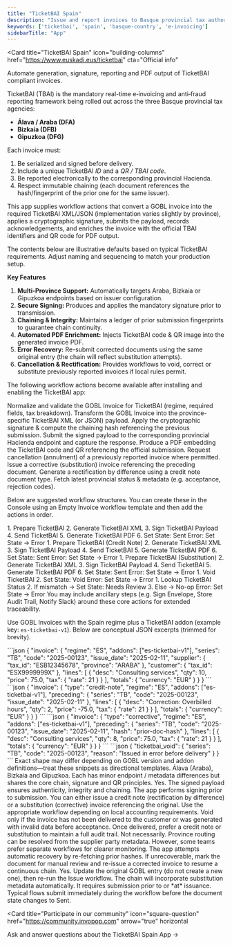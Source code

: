 ```yaml
---
title: "TicketBAI Spain"
description: "Issue and report invoices to Basque provincial tax authorities (Álava, Bizkaia, Gipuzkoa) via the TicketBAI system."
keywords: ['ticketbai', 'spain', 'basque-country', 'e-invoicing']
sidebarTitle: "App"
---
```


<Tabs>

<Tab title="Description">

<Card
  title="TicketBAI Spain"
  icon="building-columns"
  href="https://www.euskadi.eus/ticketbai"
  cta="Official info"
>
  Automate generation, signature, reporting and PDF output of TicketBAI compliant invoices.
</Card>

TicketBAI (TBAI) is the mandatory real-time e‑invoicing and anti‑fraud reporting framework being rolled out across the three Basque provincial tax agencies:

- **Álava / Araba (DFA)**
- **Bizkaia (DFB)**
- **Gipuzkoa (DFG)**

Each invoice must:
1. Be serialized and signed before delivery.
2. Include a unique TicketBAI *ID* and a *QR / TBAI code*.
3. Be reported electronically to the corresponding provincial Hacienda.
4. Respect immutable chaining (each document references the hash/fingerprint of the prior one for the same issuer).

This app supplies workflow actions that convert a GOBL invoice into the required TicketBAI XML/JSON (implementation varies slightly by province), applies a cryptographic signature, submits the payload, records acknowledgements, and enriches the invoice with the official TBAI identifiers and QR code for PDF output.

<Info>
The contents below are illustrative defaults based on typical TicketBAI requirements. Adjust naming and sequencing to match your production setup.
</Info>

**Key Features**

1. **Multi‑Province Support:** Automatically targets Araba, Bizkaia or Gipuzkoa endpoints based on issuer configuration.
2. **Secure Signing:** Produces and applies the mandatory signature prior to transmission.
3. **Chaining & Integrity:** Maintains a ledger of prior submission fingerprints to guarantee chain continuity.
4. **Automated PDF Enrichment:** Injects TicketBAI code & QR image into the generated invoice PDF.
5. **Error Recovery:** Re-submit corrected documents using the same original entry (the chain will reflect substitution attempts).
6. **Cancellation & Rectification:** Provides workflows to void, correct or substitute previously reported invoices if local rules permit.

</Tab>

<Tab title="Actions">

The following workflow actions become available after installing and enabling the TicketBAI app:

<Card title="Prepare TicketBAI" icon="gear" horizontal>
  Normalize and validate the GOBL Invoice for TicketBAI (regime, required fields, tax breakdown).
</Card>

<Card title="Generate TicketBAI XML" icon="file-code" horizontal>
  Transform the GOBL Invoice into the province-specific TicketBAI XML (or JSON) payload.
</Card>

<Card title="Sign TicketBAI Payload" icon="signature" horizontal>
  Apply the cryptographic signature & compute the chaining hash referencing the previous submission.
</Card>

<Card title="Send TicketBAI" icon="paper-plane" horizontal>
  Submit the signed payload to the corresponding provincial Hacienda endpoint and capture the response.
</Card>

<Card title="Generate TicketBAI PDF" icon="file" horizontal>
  Produce a PDF embedding the TicketBAI code and QR referencing the official submission.
</Card>

<Card title="Void TicketBAI" icon="ban" horizontal>
  Request cancellation (annulment) of a previously reported invoice where permitted.
</Card>

<Card title="Correct TicketBAI (Substitution)" icon="rotate" horizontal>
  Issue a corrective (substitution) invoice referencing the preceding document.
</Card>

<Card title="Credit Note TicketBAI" icon="arrow-down" horizontal>
  Generate a rectification by difference using a credit note document type.
</Card>

<Card title="Lookup TicketBAI Status" icon="magnifying-glass" horizontal>
  Fetch latest provincial status & metadata (e.g. acceptance, rejection codes).
</Card>

</Tab>

<Tab title="Workflows">

Below are suggested workflow structures. You can create these in the Console using an Empty Invoice workflow template and then add the actions in order.

<AccordionGroup>

<Accordion title="Issue TicketBAI Invoice">
1. Prepare TicketBAI
2. Generate TicketBAI XML
3. Sign TicketBAI Payload
4. Send TicketBAI
5. Generate TicketBAI PDF
6. Set State: Sent
Error: Set State → Error
</Accordion>

<Accordion title="Credit Note (Rectification by Difference)">
1. Prepare TicketBAI (Credit Note)
2. Generate TicketBAI XML
3. Sign TicketBAI Payload
4. Send TicketBAI
5. Generate TicketBAI PDF
6. Set State: Sent
Error: Set State → Error
</Accordion>

<Accordion title="Corrective / Substitution Invoice">
1. Prepare TicketBAI (Substitution)
2. Generate TicketBAI XML
3. Sign TicketBAI Payload
4. Send TicketBAI
5. Generate TicketBAI PDF
6. Set State: Sent
Error: Set State → Error
</Accordion>

<Accordion title="Void TicketBAI Invoice">
1. Void TicketBAI
2. Set State: Void
Error: Set State → Error
</Accordion>

<Accordion title="Status Reconciliation">
1. Lookup TicketBAI Status
2. If mismatch → Set State: Needs Review
3. Else → No-op
Error: Set State → Error
</Accordion>

</AccordionGroup>

<Info>
You may include ancillary steps (e.g. Sign Envelope, Store Audit Trail, Notify Slack) around these core actions for extended traceability.
</Info>

</Tab>

<Tab title="Example documents">

Use GOBL Invoices with the Spain regime plus a TicketBAI addon (example key: `es-ticketbai-v1`). Below are conceptual JSON excerpts (trimmed for brevity).

<AccordionGroup>

<Accordion title="Standard B2B Invoice (Álava)">
```json
{
  "invoice": {
    "regime": "ES",
    "addons": ["es-ticketbai-v1"],
    "series": "TB",
    "code": "2025-00123",
    "issue_date": "2025-02-11",
    "supplier": { "tax_id": "ESB12345678", "province": "ARABA" },
    "customer": { "tax_id": "ESX9999999X" },
    "lines": [
      { "desc": "Consulting services", "qty": 10, "price": 75.0, "tax": { "rate": 21 } }
    ],
    "totals": { "currency": "EUR" }
  }
}
```
</Accordion>

<Accordion title="Credit Note (Rectification by Difference)">
```json
{
  "invoice": {
    "type": "credit-note",
    "regime": "ES",
    "addons": ["es-ticketbai-v1"],
    "preceding": {
      "series": "TB",
      "code": "2025-00123",
      "issue_date": "2025-02-11"
    },
    "lines": [
      { "desc": "Correction: Overbilled hours", "qty": 2, "price": -75.0, "tax": { "rate": 21 } }
    ],
    "totals": { "currency": "EUR" }
  }
}
```
</Accordion>

<Accordion title="Substitution (Corrective Invoice)">
```json
{
  "invoice": {
    "type": "corrective",
    "regime": "ES",
    "addons": ["es-ticketbai-v1"],
    "preceding": {
      "series": "TB",
      "code": "2025-00123",
      "issue_date": "2025-02-11",
      "hash": "prior-doc-hash"
    },
    "lines": [
      { "desc": "Consulting services", "qty": 8, "price": 75.0, "tax": { "rate": 21 } }
    ],
    "totals": { "currency": "EUR" }
  }
}
```
</Accordion>

<Accordion title="Void Request (Metadata Only)">
```json
{
  "ticketbai_void": {
    "series": "TB",
    "code": "2025-00123",
    "reason": "Issued in error before delivery"
  }
}
```
</Accordion>

</AccordionGroup>

<Info>
Exact shape may differ depending on GOBL version and addon definitions—treat these snippets as directional templates.
</Info>

</Tab>

<Tab title="FAQ">

<AccordionGroup>

<Accordion title="Which provinces does TicketBAI cover?">
Álava (Araba), Bizkaia and Gipuzkoa. Each has minor endpoint / metadata differences but shares the core chain, signature and QR principles.
</Accordion>

<Accordion title="Is a signature mandatory?">
Yes. The signed payload ensures authenticity, integrity and chaining. The app performs signing prior to submission.
</Accordion>

<Accordion title="How are corrections handled?">
You can either issue a credit note (rectification by difference) or a substitution (corrective) invoice referencing the original. Use the appropriate workflow depending on local accounting requirements.
</Accordion>

<Accordion title="When should I void instead of issuing a credit note?">
Void only if the invoice has not been delivered to the customer or was generated with invalid data before acceptance. Once delivered, prefer a credit note or substitution to maintain a full audit trail.
</Accordion>

<Accordion title="Do I need separate workflows per province?">
Not necessarily. Province routing can be resolved from the supplier party metadata. However, some teams prefer separate workflows for clearer monitoring.
</Accordion>

<Accordion title="What happens if the chain breaks?">
The app attempts automatic recovery by re-fetching prior hashes. If unrecoverable, mark the document for manual review and re-issue a corrected invoice to resume a continuous chain.
</Accordion>

<Accordion title="Can I resend a rejected invoice?">
Yes. Update the original GOBL entry (do not create a new one), then re-run the Issue workflow. The chain will incorporate substitution metadata automatically.
</Accordion>

<Accordion title="Does TicketBAI require real-time submission?">
It requires submission prior to or *at* issuance. Typical flows submit immediately during the workflow before the document state changes to Sent.
</Accordion>

</AccordionGroup>

</Tab>

</Tabs>

<Card
  title="Participate in our community"
  icon="square-question"
  href="https://community.invopop.com"
  arrow="true"
  horizontal
>
  Ask and answer questions about the TicketBAI Spain App →
</Card>
